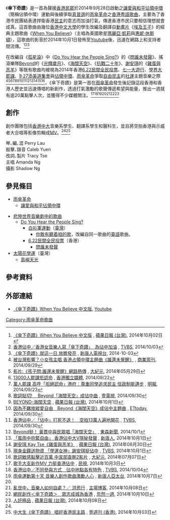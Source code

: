 《'''傘下奇蹟'''》是一首為聲援[[香港人|香港民眾]]於2014年9月28日啟動之[[讓愛與和平佔領中環|讓愛與和平佔領中環]]（簡稱佔領中環）運動與後續爭取[[真普選|真普選]]的[[雨傘革命|雨傘革命]]之[[香港|香港]][[香港粵語|粤語]][[粤語歌曲|歌曲]]，主要為了香港市民團結表達捍衛香港[[民主|民主]]的意志而加油打氣，傳達香港市民只要相信理想就會成真。這首歌曲由幾位[[香港中文大學|香港中文大學]]的學生改編及翻譯自[[動畫片|動畫片]]《[[埃及王子|埃及王子]]》的經典主題歌曲《[[When_You_Believe|When You Believe]]》（主唱為美國歌星[[瑪麗亞·凱莉|瑪麗亞·凱莉]]與[[惠妮·休斯頓|惠妮·休斯頓]]），這歌曲的影音於2014年10月1日發佈至[[Youtube|Youtube]]後，迅速在網路上和支持者間流傳。<ref name="蘋果">[http://www.appledaily.com.tw/realtimenews/article/new/20141002/480590/ 《傘下奇蹟》When You Believe 中文版] {{Wayback|url=http://www.appledaily.com.tw/realtimenews/article/new/20141002/480590/ |date=20150928205906 }}, [[蘋果日報_(台灣)|蘋果日報 (台灣)]], 2014年10月02日</ref><ref>[http://news.tvbs.com.tw/entry/549007 香港佔中／香港女音樂人寫「傘下奇蹟」　為佔中加油] {{Wayback|url=http://news.tvbs.com.tw/entry/549007 |date=20190515103955 }}, [[TVBS|TVBS]], 2014/10/03</ref><ref name="ntdtv">[http://www.ntdtv.com/xtr/b5/2014/10/03/a1143335.html 《傘下奇蹟》就這一日 放膽發亮] {{Wayback|url=http://www.ntdtv.com/xtr/b5/2014/10/03/a1143335.html |date=20160304095312 }}, [[新唐人電視台|新唐人電視台]], 2014-10-03</ref>

在改編自《[[孤星淚|孤星淚]]》中《[[Do_You_Hear_the_People_Sing?|Do You Hear the People Sing?]]》的《[[問誰未發聲|問誰未發聲]]》、搖滾樂隊[[Beyond|Beyond]]的《[[光輝歲月_(專輯)|光輝歲月]]》、《[[海闊天空_(Beyond歌曲)|海闊天空]]》、《[[Together_(EP)|抗戰二十年]]》、[[謝安琪|謝安琪]]的《[[雞蛋與羔羊|雞蛋與羔羊]]》等既有歌曲均被視為2014年香港[[6.22民間全民投票|6.22民間全民投票]]、[[七一大遊行|七一大遊行]]、[[2014年香港學界大罷課|學界大罷課]]、[[9·27添美道集會|9·27添美道集會]]與[[讓愛與和平佔領中環|佔領中環]]、[[雨傘革命|雨傘革命]]爭取[[自由|自由]][[民主|民主]]的[[社運|社運]]主題音樂之際<ref>[http://www.businessweekly.com.tw/KBlogArticle.aspx?ID=9469&pnumber=1 被台灣影響？小女孩主唱 香港占領中環主題曲《誰還未覺醒》] {{Wayback|url=http://www.businessweekly.com.tw/KBlogArticle.aspx?ID=9469&pnumber=1 |date=20141006144533 }}, [[商業周刊|商業周刊]], 2014/09/29</ref><ref>[http://www.epochtimes.com.tw/n92644/影片-孩子問-誰還未覺醒網路熱傳.html 影片:《孩子問:誰還未覺醒》網路熱傳] {{Wayback|url=http://www.epochtimes.com.tw/n92644/%E5%BD%B1%E7%89%87-%E5%AD%A9%E5%AD%90%E5%95%8F-%E8%AA%B0%E9%82%84%E6%9C%AA%E8%A6%BA%E9%86%92%E7%B6%B2%E8%B7%AF%E7%86%B1%E5%82%B3.html |date=20170731231427 }}, [[大紀元|大紀元]], 2014年05月29日</ref><ref>[http://www.inmediahk.net/13000e 13000人罷課拒認命] {{Wayback|url=http://www.inmediahk.net/13000e |date=20141006092217 }}, [[香港獨立媒體|香港獨立媒體]], 2014/09/22</ref><ref>[http://www.mingpaocanada.com/Tor/htm/News/20140923/tac1_r.htm 萬人罷課 高呼「拒絕認命」港府：尊重同學追求民主 信政制能邁步] {{Wayback|url=http://www.mingpaocanada.com/Tor/htm/News/20140923/tac1_r.htm |date=20140928083832 }}, [[明報|明報]], 2014/09/23</ref><ref>[http://www.nexttv.com.tw/news/realtime/international/11151047/privacy 歌詞貼切! 　Beyond「海闊天空」成佔中曲] {{Wayback|url=http://www.nexttv.com.tw/news/realtime/international/11151047/privacy |date=20141006070106 }}, [[壹電視|壹電視]], 2014/09/30</ref><ref>[http://www.appledaily.com.tw/realtimenews/article/entertainment/20141001/479647/ BEYOND-海闊天空] {{Wayback|url=http://www.appledaily.com.tw/realtimenews/article/entertainment/20141001/479647/ |date=20141006114419 }}, [[蘋果日報_(台灣)|蘋果日報 (台灣)]], 2014年10月1日</ref><ref>[http://www.ettoday.net/news/20140930/407523.htm?from=easynews 因為不羈放縱愛自由　Beyond《海闊天空》成佔中主題曲] {{Wayback|url=http://www.ettoday.net/news/20140930/407523.htm?from=easynews |date=20141001171237 }}, [[ETtoday|ETtoday]], 2014/09/30</ref><ref>[http://news.tvbs.com.tw/entry/548590 香港佔中／「佔中」打死不退！　空拍13萬人遍地開花] {{Wayback|url=http://news.tvbs.com.tw/entry/548590 |date=20141006085438 }}, [[TVBS|TVBS]], 2014/09/30</ref><ref>[http://news.ebc.net.tw/apps/newsList.aspx?id=1412131789 Beyond挺！ 黃貫中與民眾唱「海闊天空」] {{Wayback|url=http://news.ebc.net.tw/apps/newsList.aspx?id=1412131789 |date=20141006065640 }}, [[東森新聞|東森新聞]], 2014/10/1</ref><ref>[http://m.ntdtv.com/xtr/mb5/2014/10/01/a1142560.html 「風雨中抱緊自由」 香港佔中大V隱秘發聲] {{Wayback|url=http://m.ntdtv.com/xtr/mb5/2014/10/01/a1142560.html |date=20141006090315 }}, [[新唐人|新唐人]], 2014年10月1日</ref><ref>[http://www.appledaily.com.tw/realtimenews/article/new/20140630/425521/ 謝安琪 Kay Tse《雞蛋與羔羊》] {{Wayback|url=http://www.appledaily.com.tw/realtimenews/article/new/20140630/425521/ |date=20141006071146 }}, [[蘋果日報_(台灣)|蘋果日報 (台灣)]], 2014年06月30日</ref><ref>[http://video.n.yam.com/20141001588811/現身金鐘送物資%20「學運女神」謝安琪挺佔中 現身金鐘送物資 「學運女神」謝安琪挺佔中] {{Wayback|url=http://video.n.yam.com/20141001588811/%E7%8F%BE%E8%BA%AB%E9%87%91%E9%90%98%E9%80%81%E7%89%A9%E8%B3%87%20 |date=20160305111818 }}, [[TVBS|TVBS]], 2014年10月1日</ref><ref>[http://www.epochtimes.com.tw/n96081/歌詞敏感點擊近百萬-中宣部查刪2影片.html 歌詞敏感點擊近百萬 中宣部查刪2影片] {{Wayback|url=http://www.epochtimes.com.tw/n96081/%E6%AD%8C%E8%A9%9E%E6%95%8F%E6%84%9F%E9%BB%9E%E6%93%8A%E8%BF%91%E7%99%BE%E8%90%AC-%E4%B8%AD%E5%AE%A3%E9%83%A8%E6%9F%A5%E5%88%AA2%E5%BD%B1%E7%89%87.html |date=20170731232439 }}, [[大紀元|大紀元]], 2014年07月07日</ref>，《傘下奇蹟》是第一首在[[雨傘革命|雨傘革命]]發生後記錄這段香港和香港人歷史並迅速傳唱的新創作，透過打氣激勵的歌聲傳遞希望與能量，推出一週就有逾20萬點擊人次，並獲得不少媒體關注。<ref>[http://m.ftv.com.tw/newscontent.aspx?sno=2014A03L07M1 歌手大支新作MV 力挺香港佔中] {{Wayback|url=http://m.ftv.com.tw/newscontent.aspx?sno=2014A03L07M1 |date=20141013004655 }}, [[民視|民視]], 2014年10月3日</ref><ref>[http://news.tvbs.com.tw:94/entry/549192 香港佔中／不同參與方式　佔中地點各有特色] {{Wayback|url=http://news.tvbs.com.tw:94/entry/549192 |date=20141012203328 }}, [[TVBS|TVBS]], 2014/10/04</ref><ref>[http://ap.ntdtv.com/b5/20141007/video/133769.html?雨傘運動第十天%20音樂人創作歌曲激勵人心 雨傘運動第十天 音樂人創作歌曲激勵人心] {{Wayback|url=http://ap.ntdtv.com/b5/20141007/video/133769.html?%E9%9B%A8%E5%82%98%E9%81%8B%E5%8B%95%E7%AC%AC%E5%8D%81%E5%A4%A9%20%E9%9F%B3%E6%A8%82%E4%BA%BA%E5%89%B5%E4%BD%9C%E6%AD%8C%E6%9B%B2%E6%BF%80%E5%8B%B5%E4%BA%BA%E5%BF%83 |date=20141013014417 }}, [[新唐人電視台|新唐人亞太台]], 2014年10月7日</ref><ref name="ntdtv"/><ref>[http://thehousenewsbloggers.net/2014/10/08/%E4%BA%82%E4%B8%96%E4%B8%AD%EF%BC%8C%E9%9F%B3%E6%A8%82%E4%BA%BA%E5%A6%82%E4%BD%95%E8%87%AA%E8%99%95%EF%BC%9F/ 亂世中，音樂人如何自處？／ 洪思行] {{Wayback|url=http://thehousenewsbloggers.net/2014/10/08/%E4%BA%82%E4%B8%96%E4%B8%AD%EF%BC%8C%E9%9F%B3%E6%A8%82%E4%BA%BA%E5%A6%82%E4%BD%95%E8%87%AA%E8%99%95%EF%BC%9F/ |date=20201001124733 }}, [[主場新聞|主場博客]], 2014年10月08日</ref><ref>[http://hk.sudden.nextmedia.com/article/1002/17387074 網民創作＜傘下奇蹟＞　眾志成城為香港] {{Wayback|url=http://hk.sudden.nextmedia.com/article/1002/17387074 |date=20160304194208 }}, [[忽然一週|忽然一週]], 2014年10月10日</ref><ref>[http://hk.apple.nextmedia.com/news/art/20141008/18893278 人奸極品] {{Wayback|url=http://hk.apple.nextmedia.com/news/art/20141008/18893278 |date=20160827140423 }}, [[蘋果日報_(台灣)|蘋果日報 (台灣)]], 2014年10月08日</ref>

== 創作 ==
{{Quote box|align= right |width= 300px |fontsize= 95% |quoted = true |bgcolor = #FFFFF0 |quote= 連日的[[2014年香港學界大罷課|罷課]]和[[讓愛與和平佔領中環|佔中運動]]令我深深受[[港人|港人]]的團結所感動，啟發了我，所以邀請了幾位朋友走在­一起，希望能透過藝術，努力捍衛[[香港民主運動|香港民主]]，為各位打打氣。 |source= —創作引言<ref name="Youtube">[http://www.youtube.com/watch?v=QRSp0IzXWrc 《傘下奇蹟》When You Believe 中文版] {{Wayback|url=http://www.youtube.com/watch?v=QRSp0IzXWrc |date=20200616090247 }}, [[Youtube|Youtube]]</ref> }}

{{Quote box|align= right |width= 300px |fontsize= 95% |quoted = true |bgcolor = #FFFFF0 |quote= 誰人能說得準，將來怎樣，就這一日，放膽發亮，願你也會欣賞，一同分享，為這夢想，成就見證，「you will when you believe」。 |source= —一班相信夢想的朋友<ref name="ntdtv"/> }}

創作團隊包括[[香港中大|香港中大]]音樂系學生、翻譯系學生和醫科生，並且將空拍香港與示威者大合唱等影像剪輯成[[MV|MV]]。<ref name="蘋果"/><ref>[http://nextplus.nextmedia.com/news/spot/20141003/89342 中大生《傘下奇蹟》 唱好香港民主路] {{Wayback|url=http://nextplus.nextmedia.com/news/spot/20141003/89342 |date=20160304210225 }}, [[壹週刊_(香港)|壹週刊 (香港)]], 2014年10月03日</ref>

琴､編､混 Perry Lau<br>
敲擊､錄音 Caleb Yuen<br>
改詞､製片 Tracy Tse<br>
主唱 Amanda Ng<br>
攝影 Shadow Ng<br>

== 參見條目 ==
* [[雨傘革命|雨傘革命]]
** [[讓愛與和平佔領中環|讓愛與和平佔領中環]]

* [[悲慘世界音樂劇中的歌曲|悲慘世界音樂劇中的歌曲]]
** [[Do_You_Hear_the_People_Sing?|Do You Hear the People Sing?]]
*** [[白衫軍運動|白衫軍運動]]（[[臺灣|臺灣]]）
**** [[你敢有聽着咱的歌|你敢有聽着咱的歌]]，改編自同一歌曲的[[臺語|臺語]]歌曲。
*** [[6.22民間全民投票|6.22民間全民投票]]（香港）
**** [[問誰未發聲|問誰未發聲]]
* [[太陽花學運|太陽花學運]]（臺灣）
** [[島嶼天光|島嶼天光]]

== 參考資料 ==
{{reflist|2}}

== 外部連結 ==
* [http://www.youtube.com/watch?v=QRSp0IzXWrc 《傘下奇蹟》When You Believe 中文版]{{Wayback|url=http://www.youtube.com/watch?v=QRSp0IzXWrc |date=20200616090247 }}, [[Youtube|Youtube]]
{{雨伞革命}}
[[Category:雨傘革命歌曲|Category:雨傘革命歌曲]]